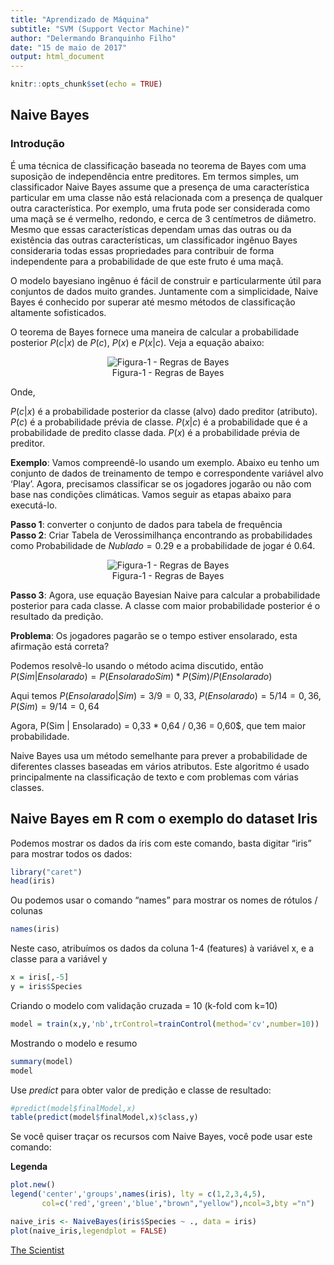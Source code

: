 ```yaml
---
title: "Aprendizado de Máquina"
subtitle: "SVM (Support Vector Machine)"
author: "Delermando Branquinho Filho"
date: "15 de maio de 2017"
output: html_document
---
```


```r
knitr::opts_chunk$set(echo = TRUE)
```


## Naive Bayes

### Introdução

É uma técnica de classificação baseada no teorema de Bayes com uma suposição de independência entre preditores. Em termos simples, um classificador Naive Bayes assume que a presença de uma característica particular em uma classe não está relacionada com a presença de qualquer outra característica. Por exemplo, uma fruta pode ser considerada como uma maçã se é vermelho, redondo, e cerca de 3 centímetros de diâmetro. Mesmo que essas características dependam umas das outras ou da existência das outras características, um classificador ingênuo Bayes consideraria todas essas propriedades para contribuir de forma independente para a probabilidade de que este fruto é uma maçã.

O modelo bayesiano ingênuo é fácil de construir e particularmente útil para conjuntos de dados muito grandes. Juntamente com a simplicidade, Naive Bayes é conhecido por superar até mesmo métodos de classificação altamente sofisticados.

O teorema de Bayes fornece uma maneira de calcular a probabilidade posterior $P(c|x)$ de $P(c)$, $P(x)$ e $P(x|c)$. Veja a equação abaixo:

<center>![Figura-1 - Regras de Bayes](imagens/Bayes_rule.png)</center>

Onde,

$P(c|x)$ é a probabilidade posterior da classe (alvo) dado preditor (atributo).
$P(c)$ é a probabilidade prévia de classe.
$P(x|c)$ é a probabilidade que é a probabilidade de predito classe dada.
$P(x)$ é a probabilidade prévia de preditor.

**Exemplo**: Vamos compreendê-lo usando um exemplo. Abaixo eu tenho um conjunto de dados de treinamento de tempo e correspondente variável alvo 'Play'. Agora, precisamos classificar se os jogadores jogarão ou não com base nas condições climáticas. Vamos seguir as etapas abaixo para executá-lo.

**Passo 1**: converter o conjunto de dados para tabela de frequência  
**Passo 2**: Criar Tabela de Verossimilhança encontrando as probabilidades como Probabilidade de $Nublado = 0.29$ e a probabilidade de jogar é $0.64$.  

<center>![Figura-1 - Regras de Bayes](imagens/Bayes_41-850x310.png)</center>

**Passo 3**: Agora, use equação Bayesian Naive para calcular a probabilidade posterior para cada classe. A classe com maior probabilidade posterior é o resultado da predição.

**Problema**: Os jogadores pagarão se o tempo estiver ensolarado, esta afirmação está correta?

Podemos resolvê-lo usando o método acima discutido, então $P(Sim|Ensolarado) = P (Ensolarado Sim) * P (Sim) / P (Ensolarado)$

Aqui temos $P(Ensolarado | Sim) = 3/9 = 0,33$, $P(Ensolarado) = 5/14 = 0,36$, $P(Sim) = 9/14 = 0,64$

Agora, P(Sim | Ensolarado) = 0,33 * 0,64 / 0,36 = 0,60$, que tem maior probabilidade.

Naive Bayes usa um método semelhante para prever a probabilidade de diferentes classes baseadas em vários atributos. Este algoritmo é usado principalmente na classificação de texto e com problemas com várias classes.

## Naive Bayes em R com o exemplo do dataset Iris

Podemos mostrar os dados da íris com este comando, basta digitar "iris" para mostrar todos os dados:

```r
library("caret")
head(iris)
```

Ou podemos usar o comando "names" para mostrar os nomes de rótulos / colunas

```r
names(iris)
```

Neste caso, atribuímos os dados da coluna 1-4 (features) à variável x, e a classe para a variável y

```r
x = iris[,-5]
y = iris$Species
```


Criando o modelo com validação cruzada = 10 (k-fold com k=10)

```r
model = train(x,y,'nb',trControl=trainControl(method='cv',number=10))
```

Mostrando o modelo e resumo

```r
summary(model)
model
```

Use *predict* para obter valor de predição e classe de resultado:

```r
#predict(model$finalModel,x)
table(predict(model$finalModel,x)$class,y)
```

Se você quiser traçar os recursos com Naive Bayes, você pode usar este comando:


**Legenda**

```r
plot.new()
legend('center','groups',names(iris), lty = c(1,2,3,4,5),
       col=c('red','green','blue',"brown","yellow"),ncol=3,bty ="n")

naive_iris <- NaiveBayes(iris$Species ~ ., data = iris)
plot(naive_iris,legendplot = FALSE)
```


[The Scientist](http://www.thescientist.com.br)

